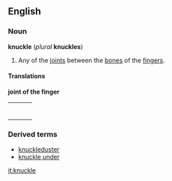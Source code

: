 ==English==
===Noun===
'''knuckle''' (''plural'' '''knuckles''')

#Any of the [[joint]]s between the [[bone]]s of the [[finger]]s.

====Translations====

'''joint of the finger'''
{| border=0  width=100%
|-
|bgcolor="#FFFFE0" valign=top width=48%|
{|
<!--languages from A to M go here-->
|}
| width=1% |
|bgcolor="#FFFFE0" valign=top width=48%|
{|
<!--languages from N to Z go here-->
|}
|}

===Derived terms===
*[[knuckleduster]]
*[[knuckle under]]

[[it:knuckle]]